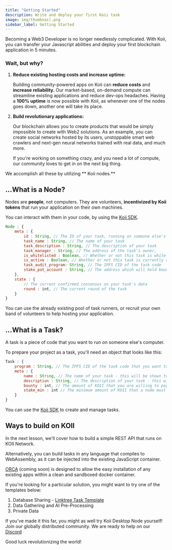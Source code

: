 ```yaml
---
title: "Getting Started"
description: Write and deploy your first Koii task
image: img/thumbnail.png
sidebar_label: Getting Started
---
```



Becoming a Web3 Developer is no longer needlessly complicated. With Koii, you can transfer your Javascript abilities and deploy your first blockchain application in 5 minutes.

### Wait, but why?

1.  **Reduce existing hosting costs and increase uptime:**

    Building community-powered apps on Koii can **reduce costs** and **increase reliability.**
    Our market-based, on-demand compute can streamline existing applications and reduce dev-ops headaches. Having a **100% uptime** is now possible with Koii, as whenever one of the nodes goes down, another one will take its place.

2.  **Build revolutionary applications:**

    Our blockchain allows you to create products that would be simply impossible to create with Web2 solutions. As an example, you can create social networks hosted by its users, unstoppable smart web crawlers and next-gen neural networks trained with real data, and much more.

    If you're working on something crazy, and you need a lot of compute, our community loves to get in on the next big thing.

<!-- add line break below -->

We accomplish all these by utilizing ** Koii nodes.**

## ...What is a Node?

Nodes are **people**, not computers. They are volunteers, **incentivized by Koii tokens** that run your application on their own machines.

You can interact with them in your code, by using the [Koii SDK](/develop/koii-software-toolkit-sdk/what-is-the-koii-sdk).

```js
Node : {
    meta : {
        id : String, // The ID of your task, running on someone else's computer
        task_name : String, // The name of your task
        task_description : String, // The description of your task
        task_manager : String, // The address of the task's owner,
        is_whitelisted : Boolean, // Whether or not this task is whitelisted to run on nodes
        is_active : Boolean, // Whether or not this task is currently running on nodes
        task_audit_program: String, // The IPFS CID of the task code
        stake_pot_account : String, // The address which will hold bounty rewards and collateral
    },
    state : {
        // The current confirmed consensus on your task's data
        round : int, // The current round of the task
    }
}
```

You can use the already existing pool of task runners, or recruit your own band of volunteers to help hosting your application.

## ...What is a Task?

A task is a piece of code that you want to run on someone else's computer.

To prepare your project as a task, you'll need an object that looks like this:

```js
Task : {
    program : String, // The IPFS CID of the task code that you want to run on this computer
    meta : {
        name : String, // The name of your task - this will be shown to node operators
        description : String, // The description of your task - this will be shown to node operators
        bounty : int, // The amount of KOII that you are willing to pay to run your task
        stake_min : int // The minimum amount of KOII that a node must stake to run your task
    }
}
```

You can use the [Koii SDK](/develop/koii-software-toolkit-sdk/what-is-the-koii-sdk) to create and manage tasks.

<!-- line break -->

## Ways to build on KOII

In the next lesson, we'll cover how to build a simple REST API that runs on KOII Network.

Alternatively, you can build tasks in any language that compiles to WebAssembly, as it can be injected into the existing JavaScript container.

[ORCA](/orca) (coming soon) is designed to allow the easy installation of any existing apps within a clean and sandboxed docker container.

If you're looking for a particular solution, you might want to try one of the templates below:

1. Database Sharing - [Linktree Task Template](/tutorials/linktree/data-sharing)
2. Data Gathering and AI Pre-Processing
3. Private Data

If you've made it this far, you might as well try Koii Desktop Node yourself! Join our globally distributed community. We are ready to help on our [Discord](https://discord.gg/koii)

Good luck revolutionizing the world!
